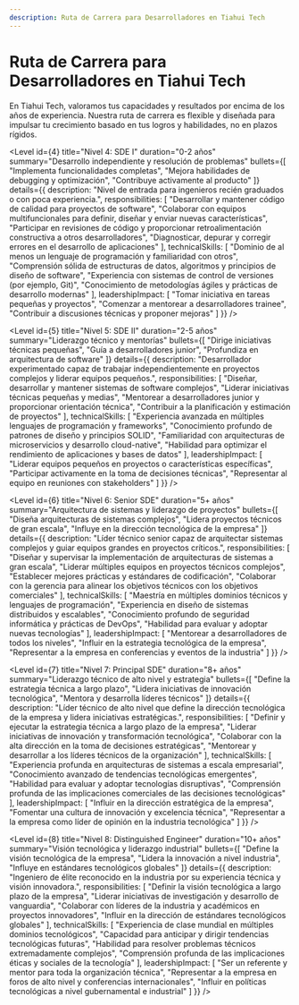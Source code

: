 ```yaml
---
description: Ruta de Carrera para Desarrolladores en Tiahui Tech
---
```



# Ruta de Carrera para Desarrolladores en Tiahui Tech

<Admonition type="info" icon="🚀" title="Tu Viaje en Tiahui Tech">
  En Tiahui Tech, valoramos tus capacidades y resultados por encima de los años de experiencia. Nuestra ruta de carrera es flexible y diseñada para impulsar tu crecimiento basado en tus logros y habilidades, no en plazos rígidos.
</Admonition>

<div className="career-path">
  <Level
    id={3}
    title="Nivel 3: Developer Trainee"
    duration="9-18 meses"
    summary="Aprendizaje intensivo y primeras contribuciones"
    bullets={[
      "Domina las bases del desarrollo web",
      "Trabaja en proyectos reales bajo supervisión",
      "Desarrolla habilidades técnicas fundamentales"
    ]}
    details={{
      description: "Nivel de entrada para estudiantes y becarios que están aprendiendo desarrollo de software, con una progresión clara de frontend a backend y finalmente a fullstack.",
      responsibilities: [
        "Aprender y aplicar conceptos básicos de desarrollo web",
        "Completar tareas asignadas bajo supervisión cercana",
        "Participar en proyectos de aprendizaje estructurados",
        "Contribuir a partes pequeñas de proyectos reales"
      ],
      technicalSkills: [
        "Frontend: HTML, CSS, JavaScript básico, frameworks frontend básicos (e.j., React fundamentals)",
        "Backend: Lenguaje de programación del lado del servidor (e.j., Python, Node.js), conceptos básicos de bases de datos",
        "Fullstack: Integración básica de frontend y backend, comprensión de la arquitectura web"
      ],
      leadershipImpact: [
        "Demostrar progreso constante en habilidades técnicas",
        "Colaborar efectivamente en equipos pequeños",
        "Presentar proyectos de aprendizaje a mentores y compañeros"
      ]
    }}
  />
  
  <Level
    id={4}
    title="Nivel 4: SDE I"
    duration="0-2 años"
    summary="Desarrollo independiente y resolución de problemas"
    bullets={[
      "Implementa funcionalidades completas",
      "Mejora habilidades de debugging y optimización",
      "Contribuye activamente al producto"
    ]}
    details={{
      description: "Nivel de entrada para ingenieros recién graduados o con poca experiencia.",
      responsibilities: [
        "Desarrollar y mantener código de calidad para proyectos de software",
        "Colaborar con equipos multifuncionales para definir, diseñar y enviar nuevas características",
        "Participar en revisiones de código y proporcionar retroalimentación constructiva a otros desarrolladores",
        "Diagnosticar, depurar y corregir errores en el desarrollo de aplicaciones"
      ],
      technicalSkills: [
        "Dominio de al menos un lenguaje de programación y familiaridad con otros",
        "Comprensión sólida de estructuras de datos, algoritmos y principios de diseño de software",
        "Experiencia con sistemas de control de versiones (por ejemplo, Git)",
        "Conocimiento de metodologías ágiles y prácticas de desarrollo modernas"
      ],
      leadershipImpact: [
        "Tomar iniciativa en tareas pequeñas y proyectos",
        "Comenzar a mentorear a desarrolladores trainee",
        "Contribuir a discusiones técnicas y proponer mejoras"
      ]
    }}
  />

  <Level
    id={5}
    title="Nivel 5: SDE II"
    duration="2-5 años"
    summary="Liderazgo técnico y mentorías"
    bullets={[
      "Dirige iniciativas técnicas pequeñas",
      "Guía a desarrolladores junior",
      "Profundiza en arquitectura de software"
    ]}
    details={{
      description: "Desarrollador experimentado capaz de trabajar independientemente en proyectos complejos y liderar equipos pequeños.",
      responsibilities: [
        "Diseñar, desarrollar y mantener sistemas de software complejos",
        "Liderar iniciativas técnicas pequeñas y medias",
        "Mentorear a desarrolladores junior y proporcionar orientación técnica",
        "Contribuir a la planificación y estimación de proyectos"
      ],
      technicalSkills: [
        "Experiencia avanzada en múltiples lenguajes de programación y frameworks",
        "Conocimiento profundo de patrones de diseño y principios SOLID",
        "Familiaridad con arquitecturas de microservicios y desarrollo cloud-native",
        "Habilidad para optimizar el rendimiento de aplicaciones y bases de datos"
      ],
      leadershipImpact: [
        "Liderar equipos pequeños en proyectos o características específicas",
        "Participar activamente en la toma de decisiones técnicas",
        "Representar al equipo en reuniones con stakeholders"
      ]
    }}
  />

  <Level
    id={6}
    title="Nivel 6: Senior SDE"
    duration="5+ años"
    summary="Arquitectura de sistemas y liderazgo de proyectos"
    bullets={[
      "Diseña arquitecturas de sistemas complejos",
      "Lidera proyectos técnicos de gran escala",
      "Influye en la dirección tecnológica de la empresa"
    ]}
    details={{
      description: "Líder técnico senior capaz de arquitectar sistemas complejos y guiar equipos grandes en proyectos críticos.",
      responsibilities: [
        "Diseñar y supervisar la implementación de arquitecturas de sistemas a gran escala",
        "Liderar múltiples equipos en proyectos técnicos complejos",
        "Establecer mejores prácticas y estándares de codificación",
        "Colaborar con la gerencia para alinear los objetivos técnicos con los objetivos comerciales"
      ],
      technicalSkills: [
        "Maestría en múltiples dominios técnicos y lenguajes de programación",
        "Experiencia en diseño de sistemas distribuidos y escalables",
        "Conocimiento profundo de seguridad informática y prácticas de DevOps",
        "Habilidad para evaluar y adoptar nuevas tecnologías"
      ],
      leadershipImpact: [
        "Mentorear a desarrolladores de todos los niveles",
        "Influir en la estrategia tecnológica de la empresa",
        "Representar a la empresa en conferencias y eventos de la industria"
      ]
    }}
  />

  <Level
    id={7}
    title="Nivel 7: Principal SDE"
    duration="8+ años"
    summary="Liderazgo técnico de alto nivel y estrategia"
    bullets={[
      "Define la estrategia técnica a largo plazo",
      "Lidera iniciativas de innovación tecnológica",
      "Mentora y desarrolla líderes técnicos"
    ]}
    details={{
      description: "Líder técnico de alto nivel que define la dirección tecnológica de la empresa y lidera iniciativas estratégicas.",
      responsibilities: [
        "Definir y ejecutar la estrategia técnica a largo plazo de la empresa",
        "Liderar iniciativas de innovación y transformación tecnológica",
        "Colaborar con la alta dirección en la toma de decisiones estratégicas",
        "Mentorear y desarrollar a los líderes técnicos de la organización"
      ],
      technicalSkills: [
        "Experiencia profunda en arquitecturas de sistemas a escala empresarial",
        "Conocimiento avanzado de tendencias tecnológicas emergentes",
        "Habilidad para evaluar y adoptar tecnologías disruptivas",
        "Comprensión profunda de las implicaciones comerciales de las decisiones tecnológicas"
      ],
      leadershipImpact: [
        "Influir en la dirección estratégica de la empresa",
        "Fomentar una cultura de innovación y excelencia técnica",
        "Representar a la empresa como líder de opinión en la industria tecnológica"
      ]
    }}
  />

  <Level
    id={8}
    title="Nivel 8: Distinguished Engineer"
    duration="10+ años"
    summary="Visión tecnológica y liderazgo industrial"
    bullets={[
      "Define la visión tecnológica de la empresa",
      "Lidera la innovación a nivel industria",
      "Influye en estándares tecnológicos globales"
    ]}
    details={{
      description: "Ingeniero de élite reconocido en la industria por su experiencia técnica y visión innovadora.",
      responsibilities: [
        "Definir la visión tecnológica a largo plazo de la empresa",
        "Liderar iniciativas de investigación y desarrollo de vanguardia",
        "Colaborar con líderes de la industria y académicos en proyectos innovadores",
        "Influir en la dirección de estándares tecnológicos globales"
      ],
      technicalSkills: [
        "Experiencia de clase mundial en múltiples dominios tecnológicos",
        "Capacidad para anticipar y dirigir tendencias tecnológicas futuras",
        "Habilidad para resolver problemas técnicos extremadamente complejos",
        "Comprensión profunda de las implicaciones éticas y sociales de la tecnología"
      ],
      leadershipImpact: [
        "Ser un referente y mentor para toda la organización técnica",
        "Representar a la empresa en foros de alto nivel y conferencias internacionales",
        "Influir en políticas tecnológicas a nivel gubernamental e industrial"
      ]
    }}
  />
</div>

<style>
{`
  .career-path {
    display: flex;
    flex-direction: column;
    gap: 20px;
    padding: 20px;
    background: linear-gradient(to bottom, #2a4365, #1a365d);
    border-radius: 10px;
    box-shadow: 0 4px 6px rgba(0, 0, 0, 0.1);
  }
  .level {
    background: #2d3748;
    border-radius: 8px;
    padding: 20px;
    box-shadow: 0 2px 4px rgba(0, 0, 0, 0.2);
    transition: transform 0.3s ease;
  }
  .level:hover {
    transform: translateY(-5px);
  }
  .level-header {
    display: flex;
    justify-content: space-between;
    align-items: center;
    margin-bottom: 15px;
  }
  .level-title h2 {
    color: #f7fafc;
    margin: 0;
  }
  .duration {
    font-weight: bold;
    color: #a0aec0;
  }
  .level-content {
    color: #e2e8f0;
  }
  .level-content ul {
    padding-left: 20px;
  }
  .level-icon {
    display: flex;
    flex-direction: column;
    align-items: center;
    margin: 15px 0;
  }
  .top-stars, .bottom-stars {
    display: flex;
    justify-content: center;
    gap: 2px;
  }
  .level-details {
    margin-top: 15px;
  }
  .level-details input[type="checkbox"] {
    display: none;
  }
  .level-details label {
    display: inline-block;
    background-color: #4299e1;
    color: white;
    padding: 10px 20px;
    border-radius: 25px;
    cursor: pointer;
    transition: all 0.3s ease;
    box-shadow: 0 2px 4px rgba(0, 0, 0, 0.2);
    font-weight: bold;
    text-transform: uppercase;
    letter-spacing: 1px;
  }
  .level-details label:hover {
    background-color: #3182ce;
    transform: translateY(-2px);
    box-shadow: 0 4px 6px rgba(0, 0, 0, 0.3);
  }
  .level-details label::before {
    content: '⚡ ';
  }
  .details-content {
    display: none;
    margin-top: 15px;
    padding: 15px;
    background-color: #4a5568;
    border-radius: 5px;
    color: #e2e8f0;
    animation: fadeIn 0.5s ease;
  }
  @keyframes fadeIn {
    from { opacity: 0; transform: translateY(-10px); }
    to { opacity: 1; transform: translateY(0); }
  }
  .level-details input[type="checkbox"]:checked + label + .details-content {
    display: block;
  }
  .details-section {
    margin-bottom: 15px;
  }
  .details-section h3 {
    color: #63b3ed;
    margin-bottom: 10px;
  }
  .details-section ul {
    padding-left: 20px;
  }
`}
</style>
